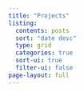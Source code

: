 ```yaml
---
title: "Projects"
listing:
  contents: posts
  sort: "date desc"
  type: grid
  categories: true
  sort-ui: true
  filter-ui: false
page-layout: full
---
```



